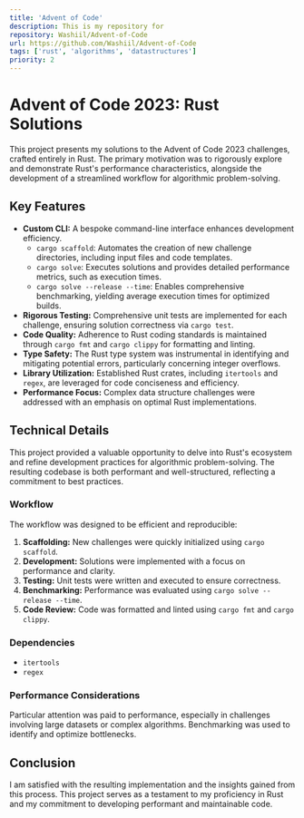 ```yaml
---
title: 'Advent of Code'
description: This is my repository for 
repository: Washiil/Advent-of-Code
url: https://github.com/Washiil/Advent-of-Code
tags: ['rust', 'algorithms', 'datastructures']
priority: 2
---
```


# Advent of Code 2023: Rust Solutions

This project presents my solutions to the Advent of Code 2023 challenges, crafted entirely in Rust. The primary motivation was to rigorously explore and demonstrate Rust's performance characteristics, alongside the development of a streamlined workflow for algorithmic problem-solving.

## Key Features

* **Custom CLI:** A bespoke command-line interface enhances development efficiency.
    * `cargo scaffold`: Automates the creation of new challenge directories, including input files and code templates.
    * `cargo solve`: Executes solutions and provides detailed performance metrics, such as execution times.
    * `cargo solve --release --time`: Enables comprehensive benchmarking, yielding average execution times for optimized builds.
* **Rigorous Testing:** Comprehensive unit tests are implemented for each challenge, ensuring solution correctness via `cargo test`.
* **Code Quality:** Adherence to Rust coding standards is maintained through `cargo fmt` and `cargo clippy` for formatting and linting.
* **Type Safety:** The Rust type system was instrumental in identifying and mitigating potential errors, particularly concerning integer overflows.
* **Library Utilization:** Established Rust crates, including `itertools` and `regex`, are leveraged for code conciseness and efficiency.
* **Performance Focus:** Complex data structure challenges were addressed with an emphasis on optimal Rust implementations.

## Technical Details

This project provided a valuable opportunity to delve into Rust's ecosystem and refine development practices for algorithmic problem-solving. The resulting codebase is both performant and well-structured, reflecting a commitment to best practices.

### Workflow

The workflow was designed to be efficient and reproducible:

1.  **Scaffolding:** New challenges were quickly initialized using `cargo scaffold`.
2.  **Development:** Solutions were implemented with a focus on performance and clarity.
3.  **Testing:** Unit tests were written and executed to ensure correctness.
4.  **Benchmarking:** Performance was evaluated using `cargo solve --release --time`.
5.  **Code Review:** Code was formatted and linted using `cargo fmt` and `cargo clippy`.

### Dependencies

* `itertools`
* `regex`

### Performance Considerations

Particular attention was paid to performance, especially in challenges involving large datasets or complex algorithms. Benchmarking was used to identify and optimize bottlenecks.

## Conclusion

I am satisfied with the resulting implementation and the insights gained from this process. This project serves as a testament to my proficiency in Rust and my commitment to developing performant and maintainable code.